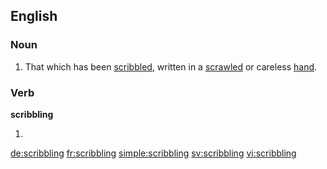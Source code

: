 ==English==

===Noun===
{{en-noun}}

# That which has been [[scribble]]d, written in a [[scrawled]] or careless [[hand]].

===Verb===
'''scribbling'''

# {{present participle of|scribble}}

[[de:scribbling]]
[[fr:scribbling]]
[[simple:scribbling]]
[[sv:scribbling]]
[[vi:scribbling]]